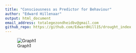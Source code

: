 ```yaml
---
title: "Consciousness as Predictor for Behaviour"
author: "Edward Hillenaar"
output: html_document
email_address: totalegezondheidbv@gmail.com
github_repo: https://github.com/EdwardHill15/drought_index
---
```


![Graph1](https://raw.githubusercontent.com/EdwardHill15/Data/main/graphs/consciousness_as_predictor.png)
